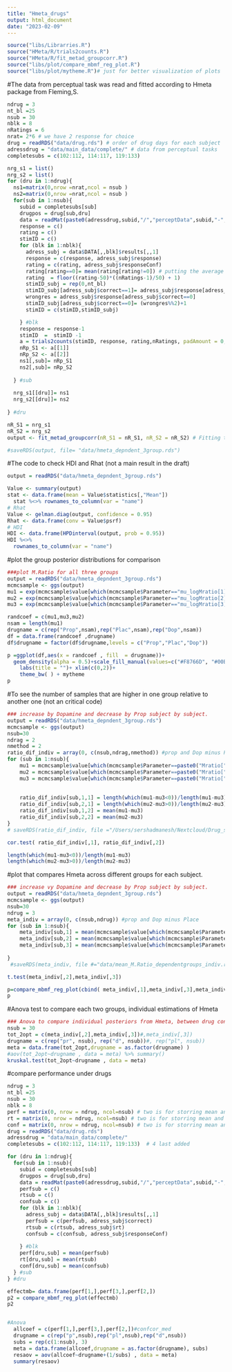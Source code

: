```yaml
---
title: "Hmeta_drugs"
output: html_document
date: "2023-02-09"
---
```


```r
source("libs/Librarries.R") 
source("HMeta/R/trials2counts.R")
source("HMeta/R/fit_metad_groupcorr.R")
source("libs/plot/compare_mbmf_reg_plot.R")
source("libs/plot/mytheme.R")# just for better visualization of plots

```


#The data from perceptual task was read and fitted according to Hmeta package from Fleming,S.
```r
ndrug = 3
nt_bl =25
nsub = 30
nblk = 8
nRatings = 6
nrat= 2*6 # we have 2 response for choice
drug = readRDS("data/drug.rds") # order of drug days for each subject
adressdrug = "data/main_data/complete/" # data from perceptual tasks
completesubs = c(102:112, 114:117, 119:133) 

nrg_s1 = list()
nrg_s2 = list()
for (dru in 1:ndrug){
  ns1=matrix(0,nrow =nrat,ncol = nsub )
  ns2=matrix(0,nrow =nrat,ncol = nsub )
  for(sub in 1:nsub){
    subid = completesubs[sub]
    drugpos = drug[sub,dru]
    data = readMat(paste0(adressdrug,subid,"/","perceptData",subid,"-",drugpos,".mat"))
    response = c()
    rating = c()
    stimID = c()
    for (blk in 1:nblk){
      adress_subj = data$DATA[,,blk]$results[,,1]
      response = c(response, adress_subj$response)
      rating = c(rating, adress_subj$responseConf)
      rating[rating==0]= mean(rating[rating!=0]) # putting the average confidence for trials that there was no response.
      rating  = floor((rating-50)*((nRatings-1)/50) + 1)
      stimID_subj = rep(0,nt_bl)
      stimID_subj[adress_subj$correct==1]= adress_subj$response[adress_subj$correct==1]
      wrongres = adress_subj$response[adress_subj$correct==0]
      stimID_subj[adress_subj$correct==0]= (wrongres%%2)+1
      stimID = c(stimID,stimID_subj)

    } #blk
    response = response-1
    stimID  =  stimID -1
    a = trials2counts(stimID, response, rating,nRatings, padAmount = 0,padCells=0) # preparing the vectors including frequency of each rate for each response.
    nRp_S1 <- a[[1]]
    nRp_S2 <- a[[2]]
    ns1[,sub]= nRp_S1
    ns2[,sub]= nRp_S2
    
  } #sub
 
  nrg_s1[[dru]]= ns1
  nrg_s2[[dru]]= ns2
  
} #dru

nR_S1 = nrg_s1
nR_S2 = nrg_s2
output <- fit_metad_groupcorr(nR_S1 = nR_S1, nR_S2 = nR_S2) # Fitting to Hmeta, for all three groups considering to correlation between three groups

#saveRDS(output, file= "data/hmeta_depndent_3group.rds")
```

#The code to check HDI and Rhat (not a main result in the draft)
```r
output = readRDS("data/hmeta_depndent_3group.rds")

Value <- summary(output)
stat <- data.frame(mean = Value$statistics[,"Mean"])
  stat %<>% rownames_to_column(var = "name")
# Rhat 
Value <- gelman.diag(output, confidence = 0.95)
Rhat <- data.frame(conv = Value$psrf)
# HDI 
HDI <- data.frame(HPDinterval(output, prob = 0.95))
HDI %<>%
  rownames_to_column(var = "name")

```

#plot the group posterior distributions for comparison
```r
###plot M.Ratio for all three groups
output = readRDS("data/hmeta_depndent_3group.rds")
mcmcsample <- ggs(output)
mu1 = exp(mcmcsample$value[which(mcmcsample$Parameter=="mu_logMratio[1]")])
mu2 = exp(mcmcsample$value[which(mcmcsample$Parameter=="mu_logMratio[2]")])
mu3 = exp(mcmcsample$value[which(mcmcsample$Parameter=="mu_logMratio[3]")])

randcoef = c(mu1,mu3,mu2)
nsam = length(mu1)
drugname = c(rep("Prop",nsam),rep("Plac",nsam),rep("Dop",nsam))
df = data.frame(randcoef ,drugname)
df$drugname = factor(df$drugname,levels = c("Prop","Plac","Dop"))

p =ggplot(df,aes(x = randcoef , fill  = drugname))+
  geom_density(alpha = 0.5)+scale_fill_manual(values=c("#F8766D", "#00BFC4","#619CFF"))+xlab("Meta-cognitive ability")+ylab("Density")+
    labs(title = "")+ xlim(c(0,2))+
    theme_bw( ) + mytheme
p
```


#To see the number of samples that are higher in one group relative to another one (not an critical code)
```r
### increase by Dopamine and decrease by Prop subject by subject.
output = readRDS("data/hmeta_depndent_3group.rds")
mcmcsample <- ggs(output)
nsub=30
ndrag = 2
nmethod = 2
ratio_dif_indiv = array(0, c(nsub,ndrag,nmethod)) #prop and Dop minus Place
for (sub in 1:nsub){
    mu1 = mcmcsample$value[which(mcmcsample$Parameter==paste0("Mratio[",sub,",1]"))]
    mu2 = mcmcsample$value[which(mcmcsample$Parameter==paste0("Mratio[",sub,",2]"))]
    mu3 = mcmcsample$value[which(mcmcsample$Parameter==paste0("Mratio[",sub,",3]"))]
    
    
    ratio_dif_indiv[sub,1,1] = length(which(mu1-mu3<0))/length(mu1-mu3)
    ratio_dif_indiv[sub,2,1] = length(which(mu2-mu3>0))/length(mu2-mu3)
    ratio_dif_indiv[sub,1,2] = mean(mu1-mu3)
    ratio_dif_indiv[sub,2,2] = mean(mu2-mu3)
}
# saveRDS(ratio_dif_indiv, file ="/Users/sershadmanesh/Nextcloud/Drug_study/Public/data/mu_deltaM.Ratio_dependentgroups_indiv.rds")

cor.test( ratio_dif_indiv[,1], ratio_dif_indiv[,2])

length(which(mu1-mu3<0))/length(mu1-mu3)
length(which(mu2-mu3>0))/length(mu2-mu3)

```


#plot that compares Hmeta across different groups for each subject.
```r
### increase vy Dopamine and decrease by Prop subject by subject.
output = readRDS("data/hmeta_depndent_3group.rds")
mcmcsample <- ggs(output)
nsub=30
ndrug = 3
meta_indiv = array(0, c(nsub,ndrug)) #prop and Dop minus Place
for (sub in 1:nsub){
    meta_indiv[sub,1] = mean(mcmcsample$value[which(mcmcsample$Parameter==paste0("Mratio[",sub,",1]"))]) #prop
    meta_indiv[sub,2] = mean(mcmcsample$value[which(mcmcsample$Parameter==paste0("Mratio[",sub,",2]"))]) #dop
    meta_indiv[sub,3] = mean(mcmcsample$value[which(mcmcsample$Parameter==paste0("Mratio[",sub,",3]"))]) #plac
    
}
 #saveRDS(meta_indiv, file #="data/mean_M.Ratio_dependentgroups_indiv.rds")

t.test(meta_indiv[,2],meta_indiv[,3])

p=compare_mbmf_reg_plot(cbind( meta_indiv[,1],meta_indiv[,3],meta_indiv[,2]))
p
```

#Anova test to compare each two groups, individual estimations of Hmeta
```r
### Anova to compare individual posteriors from Hmeta, between drug conditions
nsub = 30
tot_2opt = c(meta_indiv[,2],meta_indiv[,3])#,meta_indiv[,3])
drugname = c(rep("pr", nsub), rep("d", nsub))#, rep("pl", nsub))
meta = data.frame(tot_2opt,drugname = as.factor(drugname) )
#aov(tot_2opt~drugname , data = meta) %>% summary() 
kruskal.test(tot_2opt~drugname , data = meta)
```


#compare performance under drugs
```r
ndrug = 3
nt_bl =25
nsub = 30
nblk = 8
perf = matrix(0, nrow = ndrug, ncol=nsub) # two is for storring mean and se
rt = matrix(0, nrow = ndrug, ncol=nsub) # two is for storring mean and se
conf = matrix(0, nrow = ndrug, ncol=nsub) # two is for storring mean and se
drug = readRDS("data/drug.rds")
adressdrug = "data/main_data/complete/"
completesubs = c(102:112, 114:117, 119:133)  # 4 last added

for (dru in 1:ndrug){
  for(sub in 1:nsub){
    subid = completesubs[sub]
    drugpos = drug[sub,dru]
    data = readMat(paste0(adressdrug,subid,"/","perceptData",subid,"-",drugpos,".mat"))
    perfsub = c()
    rtsub = c()
    confsub = c()
    for (blk in 1:nblk){
      adress_subj = data$DATA[,,blk]$results[,,1]
      perfsub = c(perfsub, adress_subj$correct)
      rtsub = c(rtsub, adress_subj$rt)
      confsub = c(confsub, adress_subj$responseConf)
      
    } #blk
    perf[dru,sub] = mean(perfsub)
    rt[dru,sub] = mean(rtsub)
    conf[dru,sub] = mean(confsub)
  } #sub
} #dru

effectmb= data.frame(perf[1,],perf[3,],perf[2,])
p2 = compare_mbmf_reg_plot(effectmb)
p2


#Anova  
  allcoef = c(perf[1,],perf[3,],perf[2,])#confcor_med
  drugname = c(rep("p",nsub),rep("pl",nsub),rep("d",nsub))
  subs = rep(c(1:nsub), 3)
  meta = data.frame(allcoef,drugname = as.factor(drugname), subs)
  resaov = aov(allcoef~drugname+(1/subs) , data = meta)
  summary(resaov)
  
```
